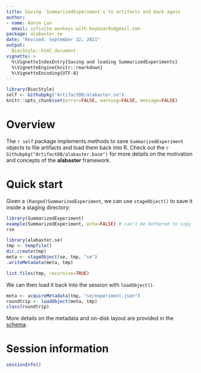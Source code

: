 ```yaml
---
title: Saving `SummarizedExperiment`s to artifacts and back again
author:
- name: Aaron Lun
  email: infinite.monkeys.with.keyboards@gmail.com
package: alabaster.se
date: "Revised: September 22, 2021"
output:
  BiocStyle::html_document
vignette: >
  %\VignetteIndexEntry{Saving and loading SummarizedExperiments}
  %\VignetteEngine{knitr::rmarkdown}
  %\VignetteEncoding{UTF-8}
---
```


```r
library(BiocStyle)
self <- Githubpkg("ArtifactDB/alabaster.se")
knitr::opts_chunk$set(error=FALSE, warning=FALSE, message=FALSE)
```

# Overview 

The `r self` package implements methods to save `SummarizedExperiment` objects to file artifacts and load them back into R.
Check out the `r Githubpkg("ArtifactDB/alabaster.base")` for more details on the motivation and concepts of the **alabaster** framework.

# Quick start

Given a `(Ranged)SummarizedExperiment`, we can use `stageObject()` to save it inside a staging directory:

```r
library(SummarizedExperiment)
example(SummarizedExperiment, echo=FALSE) # can't be bothered to copy it here.
rse

library(alabaster.se)
tmp <- tempfile()
dir.create(tmp)
meta <- stageObject(se, tmp, "se")
.writeMetadata(meta, tmp)

list.files(tmp, recursive=TRUE)
```

We can then load it back into the session with `loadObject()`.

```r
meta <- acquireMetadata(tmp, "se/experiment.json")
roundtrip <- loadObject(meta, tmp)
class(roundtrip)
```

More details on the metadata and on-disk layout are provided in the [schema](https://artifactdb.github.io/BiocObjectSchemas/html/summarized_experiment/v1.html).

# Session information {-}

```r
sessionInfo()
```

